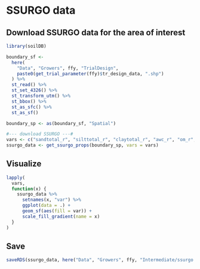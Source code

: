 # SSURGO data

## Download SSURGO data for the area of interest

```r
library(soilDB)
```

```r
boundary_sf <-
  here(
    "Data", "Growers", ffy, "TrialDesign",
    paste0(get_trial_parameter(ffy)$tr_design_data, ".shp")
  ) %>%
  st_read() %>%
  st_set_4326() %>%
  st_transform_utm() %>%
  st_bbox() %>%
  st_as_sfc() %>%
  st_as_sf()

boundary_sp <- as(boundary_sf, "Spatial")

#--- download SSURGO ---#
vars <- c("sandtotal_r", "silttotal_r", "claytotal_r", "awc_r", "om_r", "dbovendry_r")
ssurgo_data <- get_ssurgo_props(boundary_sp, vars = vars)
```

## Visualize

```r
lapply(
  vars,
  function(x) {
    ssurgo_data %>%
      setnames(x, "var") %>%
      ggplot(data = .) +
      geom_sf(aes(fill = var)) +
      scale_fill_gradient(name = x)
  }
)
```

## Save

```r
saveRDS(ssurgo_data, here("Data", "Growers", ffy, "Intermediate/ssurgo.rds"))
```
